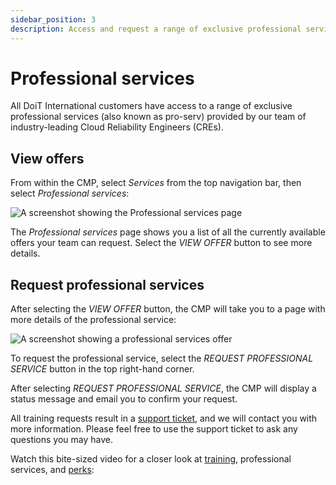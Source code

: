 ```yaml
---
sidebar_position: 3
description: Access and request a range of exclusive professional services
---
```


# Professional services

All DoiT International customers have access to a range of exclusive professional services (also known as pro-serv) provided by our team of industry-leading Cloud Reliability Engineers (CREs).

## View offers

From within the CMP, select _Services_ from the top navigation bar, then select _Professional services_:

![A screenshot showing the _Professional services_ page](../.gitbook/assets/cmp-services-proserv.png)

The _Professional services_ page shows you a list of all the currently available offers your team can request. Select the _VIEW OFFER_ button to see more details.

## Request professional services

After selecting the _VIEW OFFER_ button, the CMP will take you to a page with more details of the professional service:

![A screenshot showing a professional services offer](../.gitbook/assets/cmp-services-proserv-offer.png)

To request the professional service, select the _REQUEST PROFESSIONAL SERVICE_ button in the top right-hand corner.

After selecting _REQUEST PROFESSIONAL SERVICE_, the CMP will display a status message and email you to confirm your request.

All training requests result in a [support ticket](consulting-support/index.mdx), and we will contact you with more information. Please feel free to use the support ticket to ask any questions you may have.

Watch this bite-sized video for a closer look at [training](training.mdx), professional services, and [perks](perks.mdx):


<LoomEmbed id="9ff183270cb84e32817818589a80d37e" />
